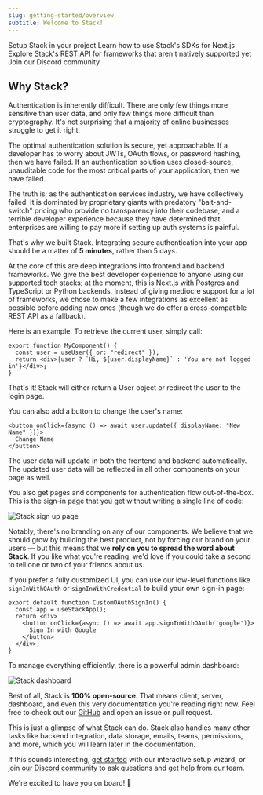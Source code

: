 ```yaml
---
slug: getting-started/overview
subtitle: Welcome to Stack!
---
```


<CardGroup>
    <Card 
        title="Setup Guide"
        icon="fa-regular fa-play" 
        href="/getting-started/setup"
    >
      Setup Stack in your project
    </Card>
    <Card 
        title="SDK Reference"
        icon="fa-regular fa-file-lines" 
        href="/sdk"
    >
      Learn how to use Stack's SDKs for Next.js
    </Card>
    <Card 
        title="REST API Reference"
        icon="fa-solid fa-code" 
        href="/rest-api"
    >
      Explore Stack's REST API for frameworks that aren't natively supported yet
    </Card>
    <Card 
        title="Discord"
        icon="fa-brands fa-discord"
        href="https://discord.stack-auth.com"
    >
      Join our Discord community
    </Card>
</CardGroup>

## Why Stack?

Authentication is inherently difficult. There are only few things more sensitive than user data, and only few things more difficult than cryptography. It's not surprising that a majority of online businesses struggle to get it right.

The optimal authentication solution is secure, yet approachable. If a developer has to worry about JWTs, OAuth flows, or password hashing, then we have failed. If an authentication solution uses closed-source, unauditable code for the most critical parts of your application, then we have failed.

The truth is; as the authentication services industry, we have collectively failed. It is dominated by proprietary giants with predatory "bait-and-switch" pricing who provide no transparency into their codebase, and a terrible developer experience because they have determined that enterprises are willing to pay more if setting up auth systems is painful.

That's why we built Stack. Integrating secure authentication into your app should be a matter of **5 minutes**, rather than 5 days.

At the core of this are deep integrations into frontend and backend frameworks. We give the best developer experience to anyone using our supported tech stacks; at the moment, this is Next.js with Postgres and TypeScript or Python backends. Instead of giving mediocre support for a lot of frameworks, we chose to make a few integrations as excellent as possible before adding new ones (though we do offer a cross-compatible REST API as a fallback).

Here is an example. To retrieve the current user, simply call:
  
```tsx
export function MyComponent() {
  const user = useUser({ or: "redirect" });
  return <div>{user ? `Hi, ${user.displayName}` : 'You are not logged in'}</div>;
}
```

That's it! Stack will either return a User object or redirect the user to the login page.

You can also add a button to change the user's name:

```tsx
<button onClick={async () => await user.update({ displayName: "New Name" })}>
  Change Name
</button>
```
The user data will update in both the frontend and backend automatically. The updated user data will be reflected in all other components on your page as well.

You also get pages and components for authentication flow out-of-the-box. This is the sign-in page that you get without writing a single line of code:

![Stack sign up page](../imgs/signup-page.png)

Notably, there's no branding on any of our components. We believe that we should grow by building the best product, not by forcing our brand on your users — but this means that we **rely on you to spread the word about Stack**. If you like what you're reading, we'd love if you could take a second to tell one or two of your friends about us.

If you prefer a fully customized UI, you can use our low-level functions like `signInWithOAuth` or `signInWithCredential` to build your own sign-in page:

```tsx
export default function CustomOAuthSignIn() {
  const app = useStackApp();
  return <div>
    <button onClick={async () => await app.signInWithOAuth('google')}>
      Sign In with Google
    </button>
  </div>;
}
```

To manage everything efficiently, there is a powerful admin dashboard:

![Stack dashboard](../imgs/dashboard.png)

Best of all, Stack is **100% open-source**. That means client, server, dashboard, and even this very documentation you're reading right now. Feel free to check out our [GitHub](https://github.com/stack-auth/stack) and open an issue or pull request.

This is just a glimpse of what Stack can do. Stack also handles many other tasks like backend integration, data storage, emails, teams, permissions, and more, which you will learn later in the documentation.

If this sounds interesting, [get started](../getting-started/setup.mdx) with our interactive setup wizard, or join [our Discord community](https://discord.stack-auth.com) to ask questions and get help from our team.

We're excited to have you on board! 🚀
